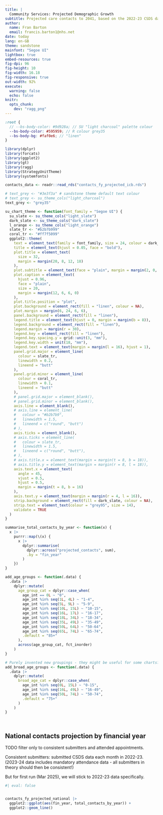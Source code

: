 ```yaml
---
title: |
  Community Services: Projected Demographic Growth
subtitle: Projected care contacts to 2041, based on the 2022-23 CSDS dataset
author:
  name: Fran Barton
  email: francis.barton1@nhs.net
date: today
lang: en-GB
theme: sandstone
mainfont: "Segoe UI"
lightbox: true
embed-resources: true
fig-dpi: 96
fig-height: 10
fig-width: 16.18
fig-responsive: true
out-width: 92%
execute:
  warning: false
  echo: false
knitr:
  opts_chunk:
    dev: "ragg_png"
---
```


```scss

:root {
  // --bs-body-color: #9d928a; // SU "light charcoal" palette colour
  --bs-body-color: #595959; // R colour grey35
  --bs-body-bg: #faf0e6; // "linen"
}

```

```r
library(dplyr)
library(forcats)
library(ggplot2)
library(gt)
library(ragg)
library(StrategyUnitTheme)
library(systemfonts)

contacts_data <- readr::read_rds("contacts_fy_projected_icb.rds")

# text_grey <- "#3e3f3a" # sandstone theme default text colour
# text_grey <- su_theme_cols("light_charcoal")
text_grey <- "grey35"

su_chart_theme <- function(font_family = "Segoe UI") {
  su_slate <- su_theme_cols("light_slate")
  dark_slate <- su_theme_cols("dark_slate")
  l_orange <- su_theme_cols("light_orange")
  slate_tr <- "#b2b7b999"
  coral_tr <- "#ff7f5099"
  ggplot2::theme(
    text = element_text(family = font_family, size = 24, colour = dark_slate),
    title = element_text(hjust = 0.05, face = "bold"),
    plot.title = element_text(
      size = 32,
      margin = margin(20, 8, 12, 18)
    ),
    plot.subtitle = element_text(face = "plain", margin = margin(2, 0, 2, 20)),
    plot.caption = element_text(
      hjust = 0.96,
      face = "plain",
      size = 20,
      margin = margin(12, 6, 6, 0)
    ),
    plot.title.position = "plot",
    plot.background = element_rect(fill = "linen", colour = NA),
    plot.margin = margin(6, 24, 6, 6),
    panel.background = element_rect(fill = "linen"),
    legend.title = element_text(hjust = 0, margin = margin(b = 8)),
    legend.background = element_rect(fill = "linen"),
    legend.margin = margin(r = 30),
    legend.key = element_rect(fill = "linen"),
    legend.key.spacing.y = grid::unit(3, "mm"),
    legend.key.width = unit(18, "mm"),
    legend.text = element_text(margin = margin(l = 16), hjust = 1),
    panel.grid.major = element_line(
      colour = slate_tr,
      linewidth = 0.2,
      lineend = "butt"
    ),
    panel.grid.minor = element_line(
      colour = coral_tr,
      linewidth = 0.1,
      lineend = "butt"
    ),
    # panel.grid.major = element_blank(),
    # panel.grid.minor = element_blank(),
    axis.line = element_blank(),
    # axis.line = element_line(
    #   colour = "#b2b7b9",
    #   linewidth = 1.5,
    #   lineend = c("round", "butt")
    # ),
    axis.ticks = element_blank(),
    # axis.ticks = element_line(
    #   colour = slate_tr,
    #   linewidth = 1.5,
    #   lineend = c("round", "butt"),
    # ),
    # axis.title.x = element_text(margin = margin(t = 8, b = 18)),
    # axis.title.y = element_text(margin = margin(r = 8, l = 18)),
    axis.text.x = element_text(
      angle = 45,
      vjust = 0.5,
      hjust = 0.5,
      margin = margin(t = 8, b = 16)
    ),
    axis.text.y = element_text(margin = margin(r = 4, l = 16)),
    strip.background = element_rect(fill = dark_slate, colour = NA),
    strip.text = element_text(colour = "grey95", size = 14),
    validate = TRUE
  )
}

```


```r

summarise_total_contacts_by_year <- function(x) {
  x |>
    purrr::map(\(x) {
      x |>
        dplyr::summarise(
          dplyr::across("projected_contacts", sum),
          .by = "fin_year"
        )
    })
}

add_age_groups <- function(.data) {
  .data |>
    dplyr::mutate(
      age_group_cat = dplyr::case_when(
        age_int == 0L ~ "0",
        age_int %in% seq(1L, 4L) ~ "1-4",
        age_int %in% seq(5L, 9L) ~ "5-9",
        age_int %in% seq(10L, 15L) ~ "10-15",
        age_int %in% seq(16L, 17L) ~ "16-17",
        age_int %in% seq(18L, 34L) ~ "18-34",
        age_int %in% seq(35L, 49L) ~ "35-49",
        age_int %in% seq(50L, 64L) ~ "50-64",
        age_int %in% seq(65L, 74L) ~ "65-74",
        .default = "85+"
      ),
      across(age_group_cat, fct_inorder)
    )
}

# Purely invented new groupings - they might be useful for some charts?
add_broad_age_groups <- function(.data) {
  .data |>
    dplyr::mutate(
      broad_age_cat = dplyr::case_when(
        age_int %in% seq(0L, 15L) ~ "0-15",
        age_int %in% seq(16L, 49L) ~ "16-49",
        age_int %in% seq(50L, 74L) ~ "50-74",
        .default = "75+"
      )
    )
}




```


## National contacts projection by financial year


TODO filter only to consistent submitters and attended appointments.

Consistent submitters: submitted CSDS data each month in 2022-23.
(2023-24 data includes mandatory attendance data - all submitters in theory
  should then be consistent!)

But for first run (Mar 2025), we will stick to 2022-23 data specifically.


```r
#| eval: false


contacts_fy_projected_national |>
  ggplot2::ggplot(aes(fin_year, total_contacts_by_year)) +
  ggplot2::geom_line()



```
